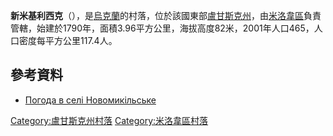 {{coord|49|20|58|N|39|50|24|E|scale:100000|display=title}}

'''新米基利西克'''（{{lang-uk|Новомикільське}}），是[[烏克蘭|烏克蘭]]的村落，位於該國東部[[盧甘斯克州|盧甘斯克州]]，由[[米洛韋區|米洛韋區]]負責管轄，始建於1790年，面積3.96平方公里，海拔高度82米，2001年人口465，人口密度每平方公里117.4人。

==參考資料==
* [http://weather.in.ua/ua/lyganskaja/17716 Погода в селі Новомикільське]

{{DEFAULTSORT:Новомикільське}}
[[Category:盧甘斯克州村落|Category:盧甘斯克州村落]]
[[Category:米洛韋區村落|Category:米洛韋區村落]]


{{Luhansk-geo-stub}}